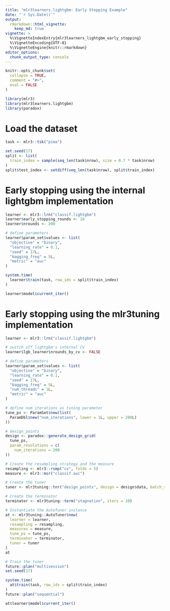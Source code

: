 ```yaml
---
title: "mlr3learners.lightgbm: Early Stopping Example"
date: "`r Sys.Date()`"
output:
  rmarkdown::html_vignette:
    keep_md: true
vignette: >
  %\VignetteIndexEntry{mlr3learners_lightgbm_early_stopping}
  %\VignetteEncoding{UTF-8}
  %\VignetteEngine{knitr::rmarkdown}
editor_options: 
  chunk_output_type: console
---
```


```r
knitr::opts_chunk$set(
  collapse = TRUE,
  comment = "#>",
  eval = FALSE
)
```

```r
library(mlr3)
library(mlr3learners.lightgbm)
library(paradox)
```

# Load the dataset 

```r
task <- mlr3::tsk("pima")
```

```r
set.seed(17)
split <- list(
  train_index = sample(seq_len(task$nrow), size = 0.7 * task$nrow)
)
split$test_index <- setdiff(seq_len(task$nrow), split$train_index)
```

# Early stopping using the internal lightgbm implementation 

```r
learner <- mlr3::lrn("classif.lightgbm")
learner$early_stopping_rounds <- 10
learner$nrounds <- 200

# define parameters
learner$param_set$values <- list(
  "objective" = "binary",
  "learning_rate" = 0.1,
  "seed" = 17L,
  "bagging_freq" = 5L,
  "metric" = "auc"
)

system.time(
  learner$train(task, row_ids = split$train_index)
)

learner$model$current_iter()
```

# Early stopping using the mlr3tuning implementation 

```r
learner <- mlr3::lrn("classif.lightgbm")

# switch off lightgbm's internal CV
learner$lgb_learner$nrounds_by_cv <- FALSE

# define parameters
learner$param_set$values <- list(
  "objective" = "binary",
  "learning_rate" = 0.1,
  "seed" = 17L,
  "bagging_freq" = 5L,
  "num_threads" = 1L,
  "metric" = "auc"
)

# define num_iterations as tuning parameter
tune_ps <- ParamSet$new(list(
  ParamDbl$new("num_iterations", lower = 1L, upper = 200L)
))

# design_points
design <- paradox::generate_design_grid(
  tune_ps,
  param_resolutions = c(
    num_iterations = 200
))

# Create the resampling strategy and the measure
resampling <- mlr3::rsmp("cv", folds = 5)
measure <- mlr3::msr("classif.auc")

# Create the tuner 
tuner <- mlr3tuning::tnr("design_points", design = design$data, batch_size = 1)

# Create the terminator 
terminator <- mlr3tuning::term("stagnation", iters = 10)

# Instantiate the AutoTuner instance 
at <- mlr3tuning::AutoTuner$new(
  learner = learner,
  resampling = resampling,
  measures = measure,
  tune_ps = tune_ps,
  terminator = terminator,
  tuner = tuner
)
at

# Train the tuner 
future::plan("multisession")
set.seed(17)

system.time(
  at$train(task, row_ids = split$train_index)
)
future::plan("sequential")

at$learner$model$current_iter()
```
